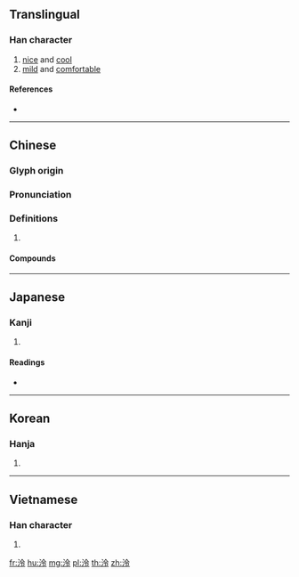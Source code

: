 {{character info/new}}
{{also|冷}}
==Translingual==

===Han character===
{{Han char|rn=85|rad=水|as=05|sn=8|four=38137|canj=EOII|ids=⿰氵令}}

# [[nice]] and [[cool]]
# [[mild]] and [[comfortable]]

====References====
* {{Han ref|kx=0617.060|dkj=17306|dj=1012.040|hdz=31589.070|uh=6CE0|ud=27872|bh=AA7E|bd=43646}}

----

==Chinese==
{{zh-forms}}

===Glyph origin===
{{Han etym}}

===Pronunciation===
{{zh-pron
|m=líng
|c=ling4
|mc=y
|oc=y
|cat=
}}

===Definitions===
{{zh-hanzi}}

# {{rfdef|zh}}

====Compounds====
{{zh-der|丁泠|泠冽|泠泠|泠然|泠風|清泠|白泠泠|西泠八家|西泠十子|西泠橋|言詞泠泠|響泠泠}}

----

==Japanese==

===Kanji===
{{ja-kanji|grade=|rs=水05}}

# {{defn|lang=ja|sort=水05}}

====Readings====
* {{ja-readings|on=[[れい]] (rei), [[りょう]] (ryō), [[れん]] (ren)|kun=[[さとす]] (satosu)}}

----

==Korean==

===Hanja===
{{ko-hanja|hangeul=[[령]]>[[영]]|eumhun=|rv=ryeong>yeong|mr=ryŏng>yŏng|y=lyeng>yeng}}

# {{defn|lang=ko|sort=水05}}
----

==Vietnamese==

===Han character===
{{vi-readings|rs=水05| hanviet = lênh}}

# {{defn|lang=vi|sort=水05}}

[[fr:泠]]
[[hu:泠]]
[[mg:泠]]
[[pl:泠]]
[[th:泠]]
[[zh:泠]]